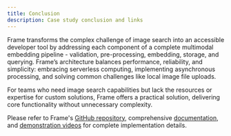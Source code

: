 ```yaml
---
title: Conclusion
description: Case study conclusion and links
---
```


Frame transforms the complex challenge of image search into an accessible developer tool by addressing each component of a complete multimodal embedding pipeline \- validation, pre-processing, embedding, storage, and querying. Frame’s architecture balances performance, reliability, and simplicity: embracing serverless computing, implementing asynchronous processing, and solving common challenges like local image file uploads.

For teams who need image search capabilities but lack the resources or expertise for custom solutions, Frame offers a practical solution, delivering core functionality without unnecessary complexity.

Please refer to Frame's [GitHub repository](https://github.com/Frame-Platform/Frame), comprehensive [documentation](/documentation/deployment/), and [demonstration videos](/case-study/introducing-frame#demonstration) for complete implementation details.
